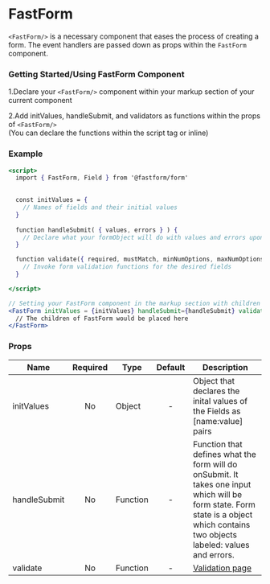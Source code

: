 

<Meta title='FastForm/FastForm' component={FastForm} />

# FastForm

`<FastForm/>` is a necessary component that eases the process of creating a form. The event handlers are passed down as props within the `FastForm` component.

### Getting Started/Using FastForm Component

1.Declare your `<FastForm/>` component within your markup section of your current component <br />

2.Add initValues, handleSubmit, and validators as functions within the props of `<FastForm/>` <br />
(You can declare the functions within the script tag or inline)

### Example
```jsx
<script>
  import { FastForm, Field } from '@fastform/form'
  

  const initValues = {
    // Names of fields and their initial values
  }
  
  function handleSubmit( { values, errors } ) {
    // Declare what your formObject will do with values and errors upon submitting
  }

  function validate({ required, mustMatch, minNumOptions, maxNumOptions, customValidators }) {
    // Invoke form validation functions for the desired fields  
  }

</script>

// Setting your FastForm component in the markup section with children
<FastForm initValues = {initValues} handleSubmit={handleSubmit} validate={validate}>
  // The children of FastForm would be placed here
</FastForm>
```


### Props

| Name | Required| Type | Default | Description |
|------|:-------:|------| :-----: |-------------|
|initValues| No |Object | - | Object that declares the inital values of the Fields as [name:value] pairs 
|handleSubmit| No | Function| - | Function that defines what the form will do  onSubmit. It takes one input which will be form state. Form state is a object which contains two objects labeled: values and errors.
|validate| No | Function | - | [Validation page](?path=/docs/validators-validators--page)